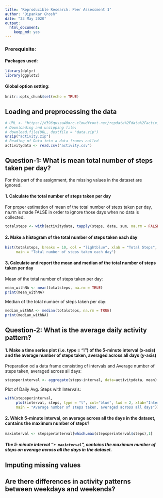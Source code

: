 ```yaml
---
title: 'Reproducible Research: Peer Assessment 1'
author: "Dipankar Ghosh"
date: "23 May 2020"
output: 
  html_document: 
    keep_md: yes
---
```

### Prerequisite:  
#### Packages used:
```r
library(dplyr)
library(ggplot2)
```
#### Global option setting:
```r
knitr::opts_chunk$set(echo = TRUE)
```

## Loading and preprocessing the data

```r
# URL <- "https://d396qusza40orc.cloudfront.net/repdata%2Fdata%2Factivity.zip"
# Downloading and unzipping file:
# download.file(URL, destfile = "data.zip")
unzip("activity.zip")
# Reading of Data into a data frames called
activitydata <- read.csv("activity.csv")
```


## Question-1: What is mean total number of steps taken per day?

For this part of the assignment, the missing values in the dataset are ignored.

#### 1. Calculate the total number of steps taken per day
For proper estimation of mean of the total number of steps taken per day,  
na.rm is made FALSE in order to ignore those days when no data is collected.

```r
totalsteps <- with(activitydata, tapply(steps, date, sum, na.rm = FALSE))
```

#### 2. Make a histogram of the total number of steps taken each day
```r
hist(totalsteps, breaks = 10, col = "lightblue", xlab = "Total Steps", 
     main = "Total number of steps taken each day")  
```
  
#### 3. Calculate and report the mean and median of the total number of steps taken per day  
Mean of the total number of steps taken per day:
```r
mean_withNA <- mean(totalsteps, na.rm = TRUE)
print(mean_withNA)
```
Median of the total number of steps taken per day:
```r
median_withNA <- median(totalsteps, na.rm = TRUE)
print(median_withNA)
```

## Question-2: What is the average daily activity pattern?

#### 1. Make a time series plot (i.e. type = "l") of the 5-minute interval (x-axis) and the average number of steps taken, averaged across all days (y-axis)
Preparation od a data frame consisting of intervals and Average number of steps taken, averaged across all days: 
```r
stepsperinterval <- aggregate(steps~interval, data=activitydata, mean)
```
Plot of Daily Avg. Steps with Intervals:
```r
with(stepsperinterval, 
     plot(interval, steps, type = "l", col="blue", lwd = 2, xlab="Interval", ylab="Daily Avg. Steps",
     main = "Average number of steps taken, averaged across all days"))
```
  
#### 2. Which 5-minute interval, on average across all the days in the dataset, contains the maximum number of steps?
```r
maxinterval <- stepsperinterval[which.max(stepsperinterval$steps),1]
```
##### The 5-minute interval "`r maxinterval`", contains the maximum number of steps on average across all the days in the dataset.

## Imputing missing values



## Are there differences in activity patterns between weekdays and weekends?